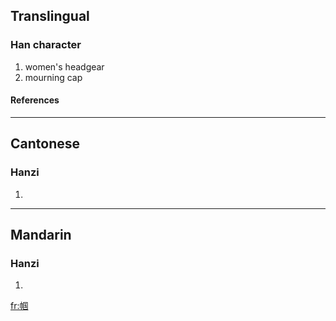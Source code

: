 {{see|幗}}

==Translingual==
===Han character===
{{Han char|rn=50|rad=巾|as=08|sn=11|four=|canj=中月田一戈 (LBWMI)}}
# women's headgear
# mourning cap
====References====
{{Han ref|kx=0333.161|hdz=10745.050|uh=5E3C|ud=24124}}
----
==Cantonese==
===Hanzi===
{{yue-hanzi|jyut=|y=gwok3}}
# {{defn|Cantonese}}
----
==Mandarin==
===Hanzi===
{{cmn-hanzi|tra=幗|pin=[[guó]] ([[guo2]])|wg=kuo<sup>2</sup>}}
# {{defn|Mandarin}}

[[fr:帼]]